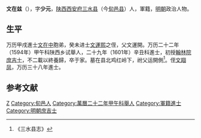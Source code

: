 '''文在兹'''（{{bd|？||？|catIdx=}}），字'''少元'''，[[陕西|陕西]][[西安府|西安府]][[三水县|三水县]]（今[[旬邑县|旬邑县]]）人，軍籍，[[明朝|明朝]]政治人物。

== 生平 ==
万历甲戌進士[[文在中|文在中]]胞弟，癸未进士[[文運熙|文運熙]]之侄，父文運開。万历二十二年（1594年）甲午科陕西乡试舉人，二十九年（1601年）辛丑科進士，初授[[翰林院|翰林院]][[庶吉士|庶吉士]]，不二載以終養歸，卒于家。墓在县北鸡红岭下，祔父运開側<ref>《三水县志》</ref>。侄[[文翔凤|文翔凤]]，万历三十八年進士。

==参考文献==
{{reflist}}

{{萬曆二十九年辛丑科殿試金榜}}

{{Authority control}}
{{DEFAULTSORT:}}
[[Category:文姓|Z]]
[[Category:旬邑人|Category:旬邑人]]
[[Category:萬曆二十二年甲午科舉人|Category:萬曆二十二年甲午科舉人]]
[[Category:軍籍進士|Category:軍籍進士]]
[[Category:明朝庶吉士|Category:明朝庶吉士]]